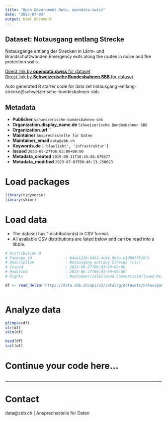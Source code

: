 ```yaml
---
title: "Open Government Data, opendata.swiss"
date: "2023-07-03"
output: html_document
---
```


## Dataset: Notausgang entlang Strecke

Notausgänge entlang der Strecken in Lärm- und Brandschutzwänden.Emergency exits along the routes in noise and fire protection walls.

[Direct link by **opendata.swiss** for dataset](https://opendata.swiss/de/dataset/notausgang-entlang-strecke)<br>
[Direct link by **Schweizerische Bundesbahnen SBB** for dataset](https://data.sbb.ch/explore/dataset/notausgang-entlang-strecke/)

Auto generated R starter code for data set notausgang-entlang-strecke@schweizerische-bundesbahnen-sbb.

## Metadata

- **Publisher** `schweizerische-bundesbahnen-sbb`
- **Organization.display_name.de** `Schweizerische Bundesbahnen SBB`
- **Organization.url** ``
- **Maintainer** `Ansprechsstelle für Daten`
- **Maintainer_email** `data@sbb.ch`
- **Keywords.de** `['blaulicht', 'infrastruktur']`
- **Issued** `2023-06-27T06:03:09+00:00`
- **Metadata_created** `2019-09-11T10:45:50.679677`
- **Metadata_modified** `2023-07-03T00:46:13.250623`


# Load packages

```r

library(tidyverse)
library(skimr)

```

# Load data

-   The dataset has 1 distribution(s) in CSV format.
-   All available CSV distributions are listed below and can be read into a tibble.

```r

# Distribution 0
# Package_id               : b4ae123b-0423-4c94-9e3a-81d865f5197c
# Description              : Notausgang entlang Strecke (csv)
# Issued                   : 2023-06-27T06:03:09+00:00
# Modified                 : 2023-06-27T06:03:09+00:00
# Rights                   : NonCommercialAllowed-CommercialAllowed-ReferenceRequired

df <- read_delim('https://data.sbb.ch/api/v2/catalog/datasets/notausgang-entlang-strecke/exports/csv')



```

# Analyze data

```r

glimpse(df)
str(df)
skim(df)

head(df)
tail(df)

```

# Continue your code here...

```r

```

------------------------------------------------------------------------

# Contact

data@sbb.ch | Ansprechsstelle für Daten
